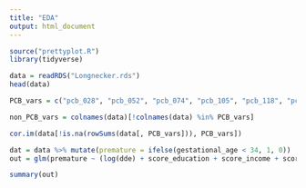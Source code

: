 ```yaml
---
title: "EDA"
output: html_document
---
```


```r
source("prettyplot.R")
library(tidyverse)
```

```r
data = readRDS("Longnecker.rds")
head(data)
```

```r
PCB_vars = c("pcb_028", "pcb_052", "pcb_074", "pcb_105", "pcb_118", "pcb_153", "pcb_170", "pcb_138", "pcb_180", "pcb_194", "pcb_203")

non_PCB_vars = colnames(data)[!colnames(data) %in% PCB_vars]

cor.im(data[!is.na(rowSums(data[, PCB_vars])), PCB_vars])

```

```r
dat = data %>% mutate(premature = ifelse(gestational_age < 34, 1, 0))
out = glm(premature ~ (log(dde) + score_education + score_income + score_occupation + log(maternal_age) + pcb_028 + pcb_052 + pcb_074 + pcb_105 + cholesterol + triglycerides)*smoking_status, family=binomial, data=dat)

summary(out)
```





